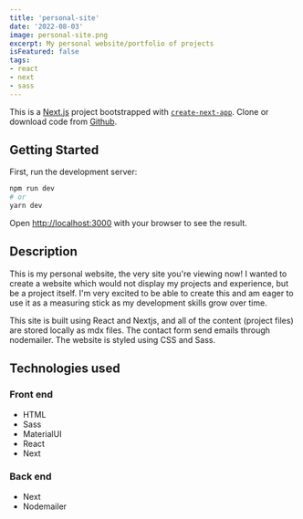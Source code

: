 ```yaml
---
title: 'personal-site'
date: '2022-08-03'
image: personal-site.png
excerpt: My personal website/portfolio of projects
isFeatured: false
tags:
- react
- next
- sass
---
```


This is a [Next.js](https://nextjs.org/) project bootstrapped with [`create-next-app`](https://github.com/vercel/next.js/tree/canary/packages/create-next-app). Clone or download code from <a href="https://github.com/alexfotopoulos/personal-site" target="_blank" rel="noreferrer">Github</a>.

## Getting Started

First, run the development server:

```bash
npm run dev
# or
yarn dev
```

Open [http://localhost:3000](http://localhost:3000) with your browser to see the result.

## Description

This is my personal website, the very site you're viewing now! I wanted to create a website which would not display my projects and experience, but be a project itself. I'm very excited to be able to create this and am eager to use it as a measuring stick as my development skills grow over time.

This site is built using React and Nextjs, and all of the content (project files) are stored locally as mdx files. The contact form send emails through nodemailer. The website is styled using CSS and Sass.

## Technologies used

### Front end
- HTML
- Sass
- MaterialUI
- React
- Next

### Back end
- Next
- Nodemailer